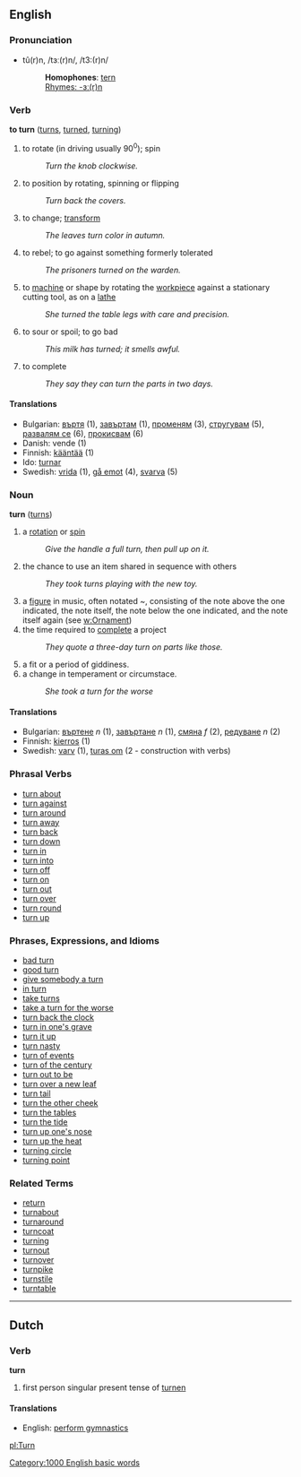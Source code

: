 ==English==

===Pronunciation===
*tû(r)n, /tɜː(r)n/, /t3:(r)n/
*:'''Homophones''': [[tern]]
*:[[Rhymes:English:-ɜː(r)n|Rhymes: -ɜː(r)n]]

=== Verb ===
'''to turn''' ([[turns]], [[turned]], [[turning]])

# to rotate (in driving usually 90<sup>0</sup>); spin 
#: ''Turn the knob clockwise.''
# to position by rotating, spinning or flipping
#: ''Turn back the covers.''
# to change; [[transform]]
#: ''The leaves turn color in autumn.''
# to rebel; to go against something formerly tolerated
#: ''The prisoners turned on the warden.''
# to [[machine]] or shape by rotating the [[workpiece]] against a stationary cutting tool, as on a [[lathe]]
#: ''She turned the table legs with care and precision.''
# to sour or spoil; to go bad
#: ''This milk has turned; it smells awful.''
# to complete
#: ''They say they can turn the parts in two days.''

==== Translations ====
*Bulgarian: [[въртя]] (1), [[завъртам]] (1), [[променям]] (3), [[стругувам]] (5), [[развалям се]] (6), [[прокисвам]] (6)
*Danish: vende (1)
*Finnish: [[kääntää]] (1)
*Ido: [[turnar]]
*Swedish: [[vrida]] (1), [[gå emot]] (4), [[svarva]] (5)

=== Noun ===
'''turn''' ([[turns]])

# a [[rotate|rotation]] or [[spin]]
#:''Give the handle a full turn, then pull up on it.''
# the chance to use an item shared in sequence with others
#: ''They took turns playing with the new toy.''
# a [[figure]] in music, often notated ''~'', consisting of the note above the one indicated, the note itself, the note below the one indicated, and the note itself again (see [[w:Ornament]])
# the time required to [[complete]] a project
#: ''They quote a three-day turn on parts like those.''
# a fit or a period of giddiness.
# a change in temperament or circumstace.
#:''She took a turn for the worse''

==== Translations ====
*Bulgarian: [[въртене]] ''n'' (1), [[завъртане]] ''n'' (1), [[смяна]] ''f'' (2), [[редуване]] ''n'' (2)
*Finnish: [[kierros]] (1)
*Swedish: [[varv]] (1), [[turas om]] (2 - construction with verbs)

=== Phrasal Verbs ===
*[[turn about]]
*[[turn against]]
*[[turn around]]
*[[turn away]]
*[[turn back]]
*[[turn down]]
*[[turn in]]
*[[turn into]]
*[[turn off]]
*[[turn on]]
*[[turn out]]
*[[turn over]]
*[[turn round]]
*[[turn up]]

=== Phrases, Expressions, and Idioms ===
*[[bad turn]]
*[[good turn]]
*[[give somebody a turn]]
*[[in turn]]
*[[take turns]]
*[[take a turn for the worse]]
*[[turn back the clock]]
*[[turn in one's grave]]
*[[turn it up]]
*[[turn nasty]]
*[[turn of events]]
*[[turn of the century]]
*[[turn out to be]]
*[[turn over a new leaf]]
*[[turn tail]]
*[[turn the other cheek]]
*[[turn the tables]]
*[[turn the tide]]
*[[turn up one's nose]]
*[[turn up the heat]]
*[[turning circle]]
*[[turning point]]

=== Related Terms ===
*[[return]]
*[[turnabout]]
*[[turnaround]]
*[[turncoat]]
*[[turning]]
*[[turnout]]
*[[turnover]]
*[[turnpike]]
*[[turnstile]]
*[[turntable]]

----
==Dutch==
===Verb===
'''turn'''

# first person singular present tense of [[turnen]]

====Translations====
*English: [[perform gymnastics]]

[[pl:Turn]]
[[Category:1000 English basic words]]